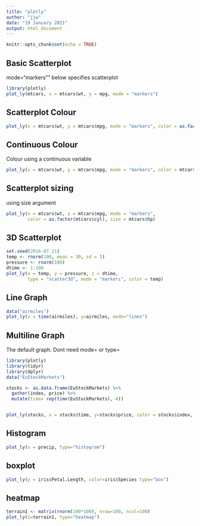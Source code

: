 ```yaml
---
title: "plotly"
author: "jjw"
date: "19 January 2021"
output: html_document
---
```


```r
knitr::opts_chunk$set(echo = TRUE)
```

## Basic Scatterplot
mode="markers"" below specifies scatterplot

```r
library(plotly)
plot_ly(mtcars, x = mtcars$wt, y = mpg, mode = "markers")
```

## Scatterplot Colour

```r
plot_ly(x = mtcars$wt, y = mtcars$mpg, mode = "markers", color = as.factor(mtcars$cyl))
```

## Continuous Colour
Colour using a continuous variable

```r
plot_ly(x = mtcars$wt, y = mtcars$mpg, mode = "markers", color = mtcars$disp)
```

## Scatterplot sizing
using size argument

```r
plot_ly(x = mtcars$wt, y = mtcars$mpg, mode = "markers", 
        color = as.factor(mtcars$cyl), size = mtcars$hp)
```

## 3D Scatterplot


```r
set.seed(2016-07-21)
temp <- rnorm(100, mean = 30, sd = 5)
pressure <- rnorm(100)
dtime <- 1:100
plot_ly(x = temp, y = pressure, z = dtime,
        type = "scatter3d", mode = "markers", color = temp)

```

## Line Graph


```r
data("airmiles")
plot_ly(x = time(airmiles), y=airmiles, mode="lines")

```

## Multiline Graph
The default graph.  Dont need mode= or type=


```r
library(plotly)
library(tidyr)
library(dplyr)
data("EuStockMarkets")

stocks <- as.data.frame(EuStockMarkets) %>% 
  gather(index, price) %>% 
  mutate(time= rep(time(EuStockMarkets), 4))


plot_ly(stocks, x = stocks$time, y=stocks$price, color = stocks$index, mode="lines")

```

## Histogram

```r
plot_ly(x = precip, type="histogram")

```

## boxplot
```r
plot_ly(y = iris$Petal.Length, color=iris$Species type="box")

```
## heatmap
```r
terrain1 <- matrix(rnorm(100*100), nrow=100, ncol=100)
plot_ly(z=terrain1, type="heatmap")

```
